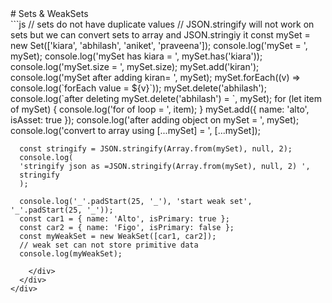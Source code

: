 
<Meta title="JavaScript/Sets & WeakSets" />

<div className="sb-container">
  <div className='sb-section-title'>
    # Sets & WeakSets
  </div>
  <div className="sb-section">
    <div className="sb-section-item">
   ```js
      // sets do not have duplicate values
      // JSON.stringify will not work on sets but we can convert sets to array and JSON.stringiy it
      const mySet = new Set(['kiara', 'abhilash', 'aniket', 'praveena']);
      console.log('mySet = ', mySet);
      console.log('mySet has kiara = ', mySet.has('kiara'));
      console.log('mySet.size = ', mySet.size);
      mySet.add('kiran');
      console.log('mySet after adding kiran= ', mySet);
      mySet.forEach((v) => console.log(`forEach value = ${v}`));
      mySet.delete('abhilash');
      console.log(`after deleting mySet.delete('abhilash') = `, mySet);
      for (let item of mySet) {
        console.log('for of loop = ', item);
      }
      mySet.add({ name: 'alto', isAsset: true });
      console.log('after adding object on mySet = ', mySet);
      console.log('convert to array using [...mySet] = ', [...mySet]);

      const stringify = JSON.stringify(Array.from(mySet), null, 2);
      console.log(
      'stringify json as =JSON.stringify(Array.from(mySet), null, 2) ',
      stringify
      );

      console.log('_'.padStart(25, '_'), 'start weak set', '_'.padStart(25, '_'));
      const car1 = { name: 'Alto', isPrimary: true };
      const car2 = { name: 'Figo', isPrimary: false };
      const myWeakSet = new WeakSet([car1, car2]);
      // weak set can not store primitive data
      console.log(myWeakSet);

```
    </div>
  </div>
</div>
```
